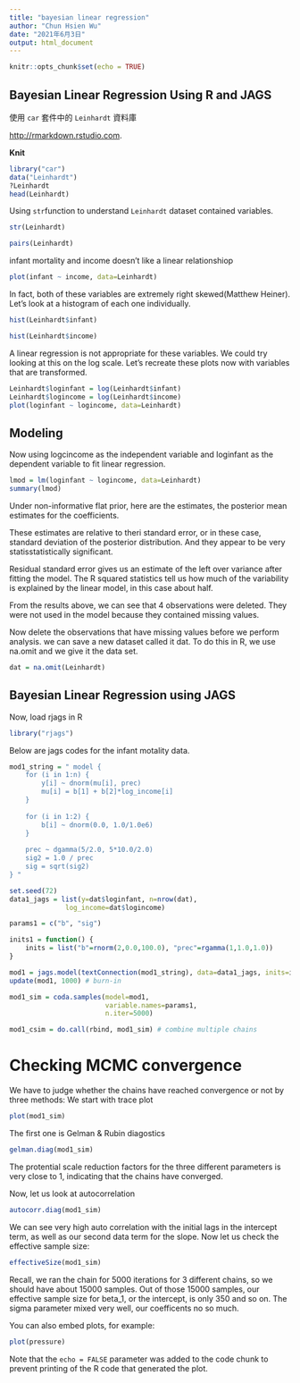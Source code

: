 ```yaml
---
title: "bayesian linear regression"
author: "Chun Hsien Wu"
date: "2021年6月3日"
output: html_document
---
```


```r
knitr::opts_chunk$set(echo = TRUE)
```

## Bayesian Linear Regression Using R and JAGS 

使用 `car` 套件中的 `Leinhardt` 資料庫 

<http://rmarkdown.rstudio.com>.

 **Knit** 

```r
library("car")
data("Leinhardt")
?Leinhardt
head(Leinhardt)
```
Using  `str`function to understand `Leinhardt` dataset contained variables.

```r
str(Leinhardt)
```

```r
pairs(Leinhardt)
```

infant mortality and income doesn't like a linear relationshiop

```r
plot(infant ~ income, data=Leinhardt)
```
In fact, both of these variables are extremely right skewed(Matthew Heiner). Let's look at a histogram of each one individually.

```r
hist(Leinhardt$infant)
```

```r
hist(Leinhardt$income)
```

A linear regression is not appropriate for these variables.
We could try looking at this on the log scale. Let's recreate these plots now with variables that are transformed.

```r
Leinhardt$loginfant = log(Leinhardt$infant)
Leinhardt$logincome = log(Leinhardt$income)
plot(loginfant ~ logincome, data=Leinhardt)
```

## Modeling
Now using logcincome as the independent variable and loginfant as the dependent variable to fit linear regression.

```r
lmod = lm(loginfant ~ logincome, data=Leinhardt)
summary(lmod)
```
Under non-informative flat prior, here are the estimates, the posterior mean estimates for the coefficients. 

These estimates are relative to theri standard error, or in these case, standard deviation of the posterior distribution. And they appear to be very statisstatistically significant.

Residual standard error gives us an estimate of the left over variance after fitting the model. The R squared statistics tell us how much of the variability
is explained by the linear model, in this case about half.

From the results above, we can see that 4 observations were deleted. They were not used in the model because they contained missing values.

Now delete the observations that have missing values before we perform analysis. we can save a new dataset  called it dat. To do this in R, we use na.omit and we give it the data set.

```r
dat = na.omit(Leinhardt)
```


## Bayesian Linear Regression using JAGS
Now, load rjags in R
```r
library("rjags")
```
Below are jags codes for the infant motality data.
```r
mod1_string = " model {
    for (i in 1:n) {
        y[i] ~ dnorm(mu[i], prec)
        mu[i] = b[1] + b[2]*log_income[i] 
    }
    
    for (i in 1:2) {
        b[i] ~ dnorm(0.0, 1.0/1.0e6)
    }
    
    prec ~ dgamma(5/2.0, 5*10.0/2.0)
    sig2 = 1.0 / prec
    sig = sqrt(sig2)
} "

set.seed(72)
data1_jags = list(y=dat$loginfant, n=nrow(dat), 
              log_income=dat$logincome)

params1 = c("b", "sig")

inits1 = function() {
    inits = list("b"=rnorm(2,0.0,100.0), "prec"=rgamma(1,1.0,1.0))
}

mod1 = jags.model(textConnection(mod1_string), data=data1_jags, inits=inits1, n.chains=3)
update(mod1, 1000) # burn-in

mod1_sim = coda.samples(model=mod1,
                        variable.names=params1,
                        n.iter=5000)

mod1_csim = do.call(rbind, mod1_sim) # combine multiple chains
```


# Checking MCMC convergence
We have to judge whether the chains have reached convergence or not by three methods: 
We start with trace plot

```r
plot(mod1_sim)
```

The first one is Gelman & Rubin diagostics
```r
gelman.diag(mod1_sim)
```

The protential scale reduction factors for the three different parameters is very close to 1, indicating that the chains have converged.

Now, let us look at autocorrelation

```r
autocorr.diag(mod1_sim)
```

We can see very high auto correlation with the initial lags in the intercept term, as well as our second data term for the slope.
Now let us check the effective sample size:

```r
effectiveSize(mod1_sim)
```

Recall, we ran the chain for 5000 iterations for 3 different chains, so we should have about 15000 samples. Out of those 15000 samples, 
our effective sample size for beta_1, or the intercept, is only 350 and so on. The sigma parameter mixed very well, our coefficents no so much.

You can also embed plots, for example:

```r
plot(pressure)
```

Note that the `echo = FALSE` parameter was added to the code chunk to prevent printing of the R code that generated the plot.
